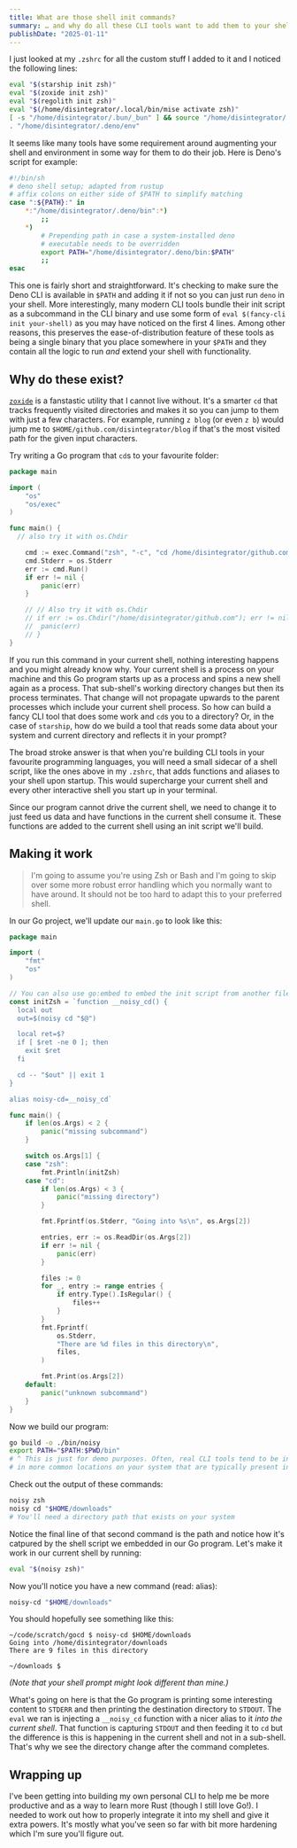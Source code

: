 ```yaml
---
title: What are those shell init commands?
summary: … and why do all these CLI tools want to add them to your shell?
publishDate: "2025-01-11"
---
```


I just looked at my `.zshrc` for all the custom stuff I added to it and I noticed the following lines:

```sh
eval "$(starship init zsh)"
eval "$(zoxide init zsh)"
eval "$(regolith init zsh)"
eval "$(/home/disintegrator/.local/bin/mise activate zsh)"
[ -s "/home/disintegrator/.bun/_bun" ] && source "/home/disintegrator/.bun/_bun"
. "/home/disintegrator/.deno/env"
```

It seems like many tools have some requirement around augmenting your shell and environment in some way for them to do their job. Here is Deno's script for example:

```sh
#!/bin/sh
# deno shell setup; adapted from rustup
# affix colons on either side of $PATH to simplify matching
case ":${PATH}:" in
    *:"/home/disintegrator/.deno/bin":*)
        ;;
    *)
        # Prepending path in case a system-installed deno
        # executable needs to be overridden
        export PATH="/home/disintegrator/.deno/bin:$PATH"
        ;;
esac
```

This one is fairly short and straightforward. It's checking to make sure the Deno CLI is available in `$PATH` and adding it if not so you can just run `deno` in your shell. More interestingly, many modern CLI tools bundle their init script as a subcommand in the CLI binary and use some form of `eval $(fancy-cli init your-shell)` as you may have noticed on the first 4 lines. Among other reasons, this preserves the ease-of-distribution feature of these tools as being a single binary that you place somewhere in your `$PATH` and they contain all the logic to run _and_ extend your shell with functionality.

## Why do these exist?

[`zoxide`][zoxide] is a fanstastic utility that I cannot live without. It's a smarter `cd` that tracks frequently visited directories and makes it so you can jump to them with just a few characters. For example, running `z blog` (or even `z b`) would jump me to `$HOME/github.com/disintegrator/blog` if that's the most visited path for the given input characters.

[zoxide]: https://github.com/ajeetdsouza/zoxide

Try writing a Go program that `cd`s to your favourite folder:

```go
package main

import (
	"os"
	"os/exec"
)

func main() {
  // also try it with os.Chdir

	cmd := exec.Command("zsh", "-c", "cd /home/disintegrator/github.com")
	cmd.Stderr = os.Stderr
	err := cmd.Run()
	if err != nil {
		panic(err)
	}

	// // Also try it with os.Chdir
	// if err := os.Chdir("/home/disintegrator/github.com"); err != nil {
	// 	panic(err)
	// }
}
```

If you run this command in your current shell, nothing interesting happens and you might already know why. Your current shell is a process on your machine and this Go program starts up as a process and spins a new shell again as a process. That sub-shell's working directory changes but then its process terminates. That change will not propagate upwards to the parent processes which include your current shell process. So how can build a fancy CLI tool that does some work and `cd`s you to a directory? Or, in the case of `starship`, how do we build a tool that reads some data about your system and current directory and reflects it in your prompt?

The broad stroke answer is that when you're building CLI tools in your favourite programming languages, you will need a small sidecar of a shell script, like the ones above in my `.zshrc`, that adds functions and aliases to your shell upon startup. This would supercharge your current shell and every other interactive shell you start up in your terminal.

Since our program cannot drive the current shell, we need to change it to just feed us data and have functions in the current shell consume it. These functions are added to the current shell using an init script we'll build.

## Making it work

> I'm going to assume you're using Zsh or Bash and I'm going to skip over some more robust error handling which you normally want to have around. It should not be too hard to adapt this to your preferred shell.

In our Go project, we'll update our `main.go` to look like this:

```go
package main

import (
	"fmt"
	"os"
)

// You can also use go:embed to embed the init script from another file.
const initZsh = `function __noisy_cd() {
  local out
  out=$(noisy cd "$@")

  local ret=$?
  if [ $ret -ne 0 ]; then
    exit $ret
  fi

  cd -- "$out" || exit 1
}

alias noisy-cd=__noisy_cd`

func main() {
	if len(os.Args) < 2 {
		panic("missing subcommand")
	}

	switch os.Args[1] {
	case "zsh":
		fmt.Println(initZsh)
	case "cd":
		if len(os.Args) < 3 {
			panic("missing directory")
		}

		fmt.Fprintf(os.Stderr, "Going into %s\n", os.Args[2])

		entries, err := os.ReadDir(os.Args[2])
		if err != nil {
			panic(err)
		}

		files := 0
		for _, entry := range entries {
			if entry.Type().IsRegular() {
				files++
			}
		}
		fmt.Fprintf(
			os.Stderr,
			"There are %d files in this directory\n",
			files,
		)

		fmt.Print(os.Args[2])
	default:
		panic("unknown subcommand")
	}
}
```

Now we build our program:

```sh
go build -o ./bin/noisy
export PATH="$PATH:$PWD/bin"
# ^ This is just for demo purposes. Often, real CLI tools tend to be installed
# in more common locations on your system that are typically present in $PATH.
```

Check out the output of these commands:

```sh
noisy zsh
noisy cd "$HOME/downloads"
# You'll need a directory path that exists on your system
```

Notice the final line of that second command is the path and notice how it's
catpured by the shell script we embedded in our Go program. Let's make it work
in our current shell by running:

```sh
eval "$(noisy zsh)"
```

Now you'll notice you have a new command (read: alias):

```sh
noisy-cd "$HOME/downloads"
```

You should hopefully see something like this:

```
~/code/scratch/gocd $ noisy-cd $HOME/downloads
Going into /home/disintegrator/downloads
There are 9 files in this directory

~/downloads $ 
```

_(Note that your shell prompt might look different than mine.)_

What's going on here is that the Go program is printing some interesting content to `STDERR` and then printing the destination directory to `STDOUT`. The `eval` we ran is injecting a `__noisy_cd` function with a nicer alias to it _into the current shell_. That function is capturing `STDOUT` and then feeding it to `cd` but the difference is this is happening in the current shell and not in a sub-shell. That's why we see the directory change after the command completes.

## Wrapping up

I've been getting into building my own personal CLI to help me be more productive and as a way to learn more Rust (though I still love Go!). I needed to work out how to properly integrate it into my shell and give it extra powers. It's mostly what you've seen so far with bit more hardening which I'm sure you'll figure out.